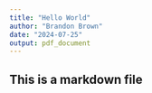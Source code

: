 ```yaml
---
title: "Hello World"
author: "Brandon Brown"
date: "2024-07-25"
output: pdf_document
---
```


## This is a markdown file
